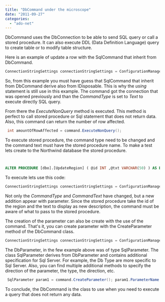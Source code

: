 ```yaml
---
title: "DbCommand under the microscope"
date: "2011-09-27"
categories: 
  - "ado-net"
---
```


DbCommand uses the DbConnection to be able to send SQL query or call a stored procedure. It can also execute DDL (Data Definition Language) query to create table or to modify table structure.

Here is an example of update a row with the SqlCommand that inherit from DbCommand.

```csharp
ConnectionStringSettings connectionStringSettings = ConfigurationManager.ConnectionStrings["ApplicationServices"]; using (var connection = new SqlConnection(connectionStringSettings.ConnectionString)) { connection.Open(); using (var command = new SqlCommand()) { command.Connection = connection; command.CommandType = System.Data.CommandType.Text; command.CommandText = "UPDATE Region SET RegionDescription = 'Estern Yes!' WHERE RegionID=1"; command.ExecuteNonQuery(); connection.Close(); } } 
```

So, from this example you must have guess that SqlCommand that inherit from DbCommand derive also from IDisposable. This is why the _using_ statement is still use in this example. The command got the connection that was opened previously and than the _CommandType_ is set to _Text_ to execute directly SQL query.

From there the _ExecuteNonQuery_ method is executed. This method is perfect to call stored procedure or Sql statement that does not return data. Also, this command can return the number of row affected.


```csharp
 int amountOfRowAffected = command.ExecuteNonQuery(); 
```

To execute stored procedure, the command type need to be changed and the command text must have the stored procedure name. To make a test lets create to the Northwind database the stored procedure.


```sql


ALTER PROCEDURE [dbo].[UpdateRegion] ( @id INT ,@txt VARCHAR(50) ) AS BEGIN UPDATE region SET RegionDescription = @txt WHERE RegionID = @id END 
```


To execute lets use this code:

```csharp
ConnectionStringSettings connectionStringSettings = ConfigurationManager.ConnectionStrings["ApplicationServices"]; using (var connection = new SqlConnection(connectionStringSettings.ConnectionString)) { connection.Open(); using (var command = new SqlCommand()) { command.Connection = connection; command.CommandType = System.Data.CommandType.StoredProcedure; command.CommandText = "UpdateRegion"; command.Parameters.Add(new SqlParameter("id","1")); command.Parameters.Add(new SqlParameter("txt", "Est")); command.ExecuteNonQuery(); connection.Close(); } } 
```

Not only the _CommandType_ and _CommandText_ have changed, but a new addition appear with parameter. Since the stored procedure take the id of the region and the text to display as new description, the command must be aware of what to pass to the stored procedure.

The creation of the parameter can also be create with the use of the command. That's it, you can create parameter with the CreateParameter method of the DbCommand class.

```csharp
ConnectionStringSettings connectionStringSettings = ConfigurationManager.ConnectionStrings["ApplicationServices"]; using (var connection = new SqlConnection(connectionStringSettings.ConnectionString)) { connection.Open(); using (var command = new SqlCommand()) { command.Connection = connection; command.CommandType = System.Data.CommandType.StoredProcedure; command.CommandText = "UpdateRegion"; SqlParameter param1 = command.CreateParameter(); param1.ParameterName = "id"; param1.Value = "1"; command.Parameters.Add(param1); command.Parameters.Add(new SqlParameter("txt", "Estern")); command.ExecuteNonQuery(); connection.Close(); } } 
```

The DbParameter, in the few example above was of type SqlParameter. The class SqlParameter derives from DbParameter and contains additional specification for Sql Server. For example, the Db Type are more specific to Sql Server. Also, you can find multiple additional methods to specify the direction of the parameter, the type, the direction, etc.


```csharp
 SqlParameter param1 = command.CreateParameter(); param1.ParameterName = "id"; param1.Value = "1"; param1.Direction = System.Data.ParameterDirection.Input; param1.SqlDbType = System.Data.SqlDbType.Int; param1.IsNullable = false; 
```

To conclude, the DbCommand is the class to use when you need to execute a query that does not return any data.
